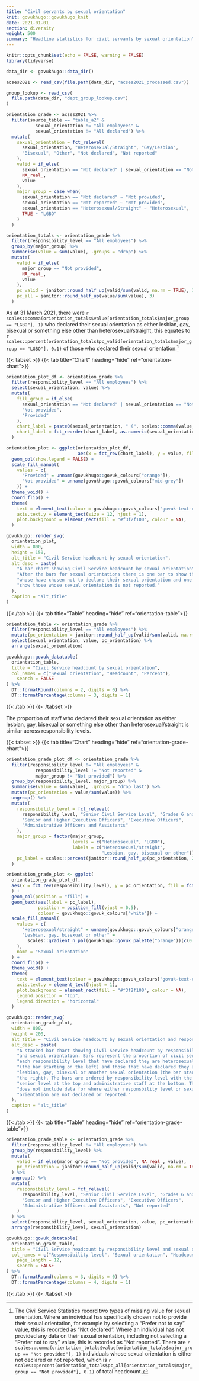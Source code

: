 ```yaml
---
title: "Civil servants by sexual orientation"
knit: govukhugo::govukhugo_knit
date: 2021-01-01
section: diversity
weight: 500
summary: "Headline statistics for civil servants by sexual orientation"
---
```


```r
knitr::opts_chunk$set(echo = FALSE, warning = FALSE)
library(tidyverse)

data_dir <- govukhugo::data_dir()

acses2021 <- read_csv(file.path(data_dir, "acses2021_processed.csv"))

group_lookup <- read_csv(
  file.path(data_dir, "dept_group_lookup.csv")
)

orientation_grade <- acses2021 %>%
  filter(source_table == "table_a2" &
           sexual_orientation != "All employees" & 
           sexual_orientation != "All declared") %>%
  mutate(
    sexual_orientation = fct_relevel(
      sexual_orientation, "Heterosexual/Straight", "Gay/Lesbian",
      "Bisexual", "Other", "Not declared", "Not reported"
    ),
    valid = if_else(
      sexual_orientation == "Not declared" | sexual_orientation == "Not reported",
      NA_real_,
      value
    ),
    major_group = case_when(
      sexual_orientation == "Not declared" ~ "Not provided",
      sexual_orientation == "Not reported" ~ "Not provided",
      sexual_orientation == "Heterosexual/Straight" ~ "Heterosexual",
      TRUE ~ "LGBO"
    )
  )

orientation_totals <- orientation_grade %>%
  filter(responsibility_level == "All employees") %>%
  group_by(major_group) %>%
  summarise(value = sum(value), .groups = "drop") %>%
  mutate(
    valid = if_else(
      major_group == "Not provided",
      NA_real_,
      value
    ),
    pc_valid = janitor::round_half_up(valid/sum(valid, na.rm = TRUE), 3),
    pc_all = janitor::round_half_up(value/sum(value), 3)
  )

```

As at 31 March 2021, there were `r scales::comma(orientation_totals$value[orientation_totals$major_group == "LGBO"], 1)` who declared their sexual orientation as either lesbian, gay, bisexual or something else other than heterosexual/straight, this equates to `r scales::percent(orientation_totals$pc_valid[orientation_totals$major_group == "LGBO"], 0.1)` of those who declared their sexual orientation.[^1]

::::{.govuk-grid-row .data-card}
:::{.govuk-grid-column-full-width .data-display}
{{< tabset >}}
{{< tab title="Chart" heading="hide" ref="orientation-chart">}}
```r
orientation_plot_df <- orientation_grade %>%
  filter(responsibility_level == "All employees") %>%
  select(sexual_orientation, value) %>%
  mutate(
    fill_group = if_else(
      sexual_orientation == "Not declared" | sexual_orientation == "Not reported",
      "Not provided",
      "Provided"
    ),
    chart_label = paste0(sexual_orientation, " (", scales::comma(value, 1), ")"),
    chart_label = fct_reorder(chart_label, as.numeric(sexual_orientation))
  )

orientation_plot <- ggplot(orientation_plot_df, 
                           aes(x = fct_rev(chart_label), y = value, fill = fill_group)) +
  geom_col(show.legend = FALSE) +
  scale_fill_manual(
    values = c(
      "Provided" = unname(govukhugo::govuk_colours["orange"]),
      "Not provided" = unname(govukhugo::govuk_colours["mid-grey"])
    )) +
  theme_void() +
  coord_flip() +
  theme(
    text = element_text(colour = govukhugo::govuk_colours["govuk-text-colour"]),
    axis.text.y = element_text(size = 12, hjust = 1),
    plot.background = element_rect(fill = "#f3f2f100", colour = NA),
  )

govukhugo::render_svg(
  orientation_plot,
  width = 800,
  height = 150,
  alt_title = "Civil Service headcount by sexual orientation",
  alt_desc = paste(
    "A bar chart showing Civil Service headcount by sexual orientation",
    "After the bars for sexual orientations there is one bar to show those",
    "whose have chosen not to declare their sexual orientation and one bar to",
    "show those whose sexual orientation is not reported."
  ),
  caption = "alt_title"
)

```
{{< /tab >}}
{{< tab title="Table" heading="hide" ref="orientation-table">}}
```r

orientation_table <- orientation_grade %>%
  filter(responsibility_level == "All employees") %>%
  mutate(pc_orientation = janitor::round_half_up(valid/sum(valid, na.rm = TRUE), 3)) %>%
  select(sexual_orientation, value, pc_orientation) %>%
  arrange(sexual_orientation)

govukhugo::govuk_datatable(
  orientation_table,
  title = "Civil Service headcount by sexual orientation",
  col_names = c("Sexual orientation", "Headcount", "Percent"),
    search = FALSE
) %>%
  DT::formatRound(columns = 2, digits = 0) %>%
  DT::formatPercentage(columns = 3, digits = 1)

```
{{< /tab >}}
{{< /tabset >}}
:::
::::

The proportion of staff who declared their sexual orientation as either lesbian, gay, bisexual or something else other than heterosexual/straight is similar across responsibility levels.

::::{.govuk-grid-row .data-card}
:::{.govuk-grid-column-full-width .data-display}
{{< tabset >}}
{{< tab title="Chart" heading="hide" ref="orientation-grade-chart">}}
```r
orientation_grade_plot_df <- orientation_grade %>%
  filter(responsibility_level != "All employees" &
           responsibility_level != "Not reported" &
           major_group != "Not provided") %>%
  group_by(responsibility_level, major_group) %>%
  summarise(value = sum(value), .groups = "drop_last") %>%
  mutate(pc_orientation = value/sum(value)) %>%
  ungroup() %>%
  mutate(
    responsibility_level = fct_relevel(
      responsibility_level, "Senior Civil Service Level", "Grades 6 and 7",
      "Senior and Higher Executive Officers", "Executive Officers",
      "Administrative Officers and Assistants"
    ),
    major_group = factor(major_group,
                         levels = c("Heterosexual", "LGBO"),
                         labels = c("Heterosexual/straight",
                                    "Lesbian, gay, bisexual or other")),
    pc_label = scales::percent(janitor::round_half_up(pc_orientation, 2), 1)
  )

orientation_grade_plot <- ggplot(
  orientation_grade_plot_df,
  aes(x = fct_rev(responsibility_level), y = pc_orientation, fill = fct_rev(major_group))
  ) +
  geom_col(position = "fill") +
  geom_text(aes(label = pc_label), 
            position = position_fill(vjust = 0.5),
            colour = govukhugo::govuk_colours["white"]) +
  scale_fill_manual(
    values = c(
      "Heterosexual/straight" = unname(govukhugo::govuk_colours["orange"]),
      "Lesbian, gay, bisexual or other" =
        scales::gradient_n_pal(govukhugo::govuk_palette("orange"))(c(0.5))
    ),
    name = "Sexual orientation"
  ) +
  coord_flip() +
  theme_void() +
  theme(
    text = element_text(colour = govukhugo::govuk_colours["govuk-text-colour"]),
    axis.text.y = element_text(hjust = 1),
    plot.background = element_rect(fill = "#f3f2f100", colour = NA),
    legend.position = "top",
    legend.direction = "horizontal"
  )

govukhugo::render_svg(
  orientation_grade_plot,
  width = 800,
  height = 200,
  alt_title = "Civil Service headcount by sexual orientation and responsibility level",
  alt_desc = paste(
    "A stacked bar chart showing Civil Service headcount by responsibility level",
    "and sexual orientation. Bars represent the proportion of civil servants in",
    "each responsibility level that have declared they are heterosexual/straight",
    "(the bar starting on the left) and those that have declared they are",
    "lesbian, gay, bisexual or another sexual orientation (the bar starting on",
    "the right). The bars are ordered by responsibility level with the most",
    "senior level at the top and administrative staff at the bottom. The chart",
    "does not include data for where either responsbility level or sexual",
    "orientation are not declared or reported."
  ),
  caption = "alt_title"
)

```
{{< /tab >}}
{{< tab title="Table" heading="hide" ref="orientation-grade-table">}}
```r
orientation_grade_table <- orientation_grade %>%
  filter(responsibility_level != "All employees") %>%
  group_by(responsibility_level) %>%
  mutate(
    valid = if_else(major_group == "Not provided", NA_real_, value),
    pc_orientation = janitor::round_half_up(valid/sum(valid, na.rm = TRUE), 3)
  ) %>%
  ungroup() %>%
  mutate(
    responsibility_level = fct_relevel(
      responsibility_level, "Senior Civil Service Level", "Grades 6 and 7",
      "Senior and Higher Executive Officers", "Executive Officers",
      "Administrative Officers and Assistants", "Not reported"
    )
  ) %>%
  select(responsibility_level, sexual_orientation, value, pc_orientation) %>%
  arrange(responsibility_level, sexual_orientation)

govukhugo::govuk_datatable(
  orientation_grade_table,
  title = "Civil Service headcount by responsibility level and sexual orientation",
  col_names = c("Responsibility level", "Sexual orientation", "Headcount", "Percent"),
    page_length = 12,
    search = FALSE
) %>%
  DT::formatRound(columns = 3, digits = 0) %>%
  DT::formatPercentage(columns = 4, digits = 1)
```
{{< /tab >}}
{{< /tabset >}}
:::
::::

[^1]: The Civil Service Statistics record two types of missing value for sexual orientation. Where an individual has specifically chosen not to provide their sexual orientation, for example by selecting a "Prefer not to say" value, this is recorded as "Not declared". Where an individual has not provided any data on their sexual orientation, including not selecting a "Prefer not to say" value, this is recorded as "Not reported". There are `r scales::comma(orientation_totals$value[orientation_totals$major_group == "Not provided"], 1)` individuals whose sexual orientation is either not declared or not reported, which is `r scales::percent(orientation_totals$pc_all[orientation_totals$major_group == "Not provided"], 0.1)` of total headcount.
